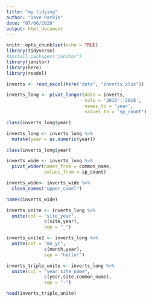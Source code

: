 ```yaml
---
title: "my_tidying"
author: "Dave Parkin"
date: "07/06/2020"
output: html_document
---
```


```r
knitr::opts_chunk$set(echo = TRUE)
library(tidyverse)
#install.packages("janitor")
library(janitor)
library(here)
library(readxl)
```

```r
inverts <- read_excel(here("data", "inverts.xlsx"))
```

```r
inverts_long <- pivot_longer(data = inverts,
                             cols = '2016':'2018',
                             names_to = 'year',
                             values_to = 'sp_count')
```

```r
class(inverts_long$year)
```

```r
inverts_long <- inverts_long %>%
  mutate(year = as.numeric(year))
```

```r
class(inverts_long$year)
```

```r
inverts_wide <- inverts_long %>%
  pivot_wider(names_from = common_name,
              values_from = sp_count)
```

```r
inverts_wide<- inverts_wide %>%
  clean_names("upper_camel")

names(inverts_wide)
```

```r
inverts_unite <- inverts_long %>%
  unite(col = "site_year",
              c(site,year),
              sep = "_")
```

```r
inverts_unite2 <- inverts_long %>%
  unite(col = "mo_yr",
              c(month,year),
              sep = "hello!")
```

```r
inverts_triple_unite <- inverts_long %>%
  unite(col = "year_site_name",
              c(year,site,common_name),
              sep = "-")

head(inverts_triple_unite)
```